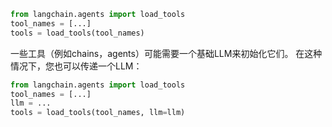 ```python
from langchain.agents import load_tools
tool_names = [...]
tools = load_tools(tool_names)
```

一些工具（例如chains，agents）可能需要一个基础LLM来初始化它们。
在这种情况下，您也可以传递一个LLM：

```python
from langchain.agents import load_tools
tool_names = [...]
llm = ...
tools = load_tools(tool_names, llm=llm)
```

